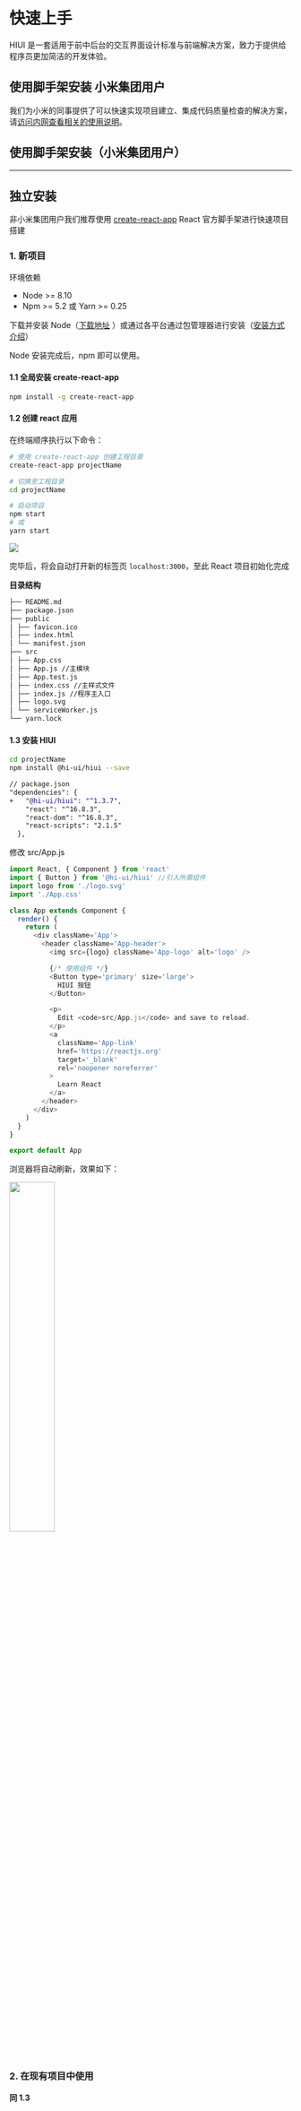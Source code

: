 # 快速上手

HIUI 是一套适用于前中后台的交互界面设计标准与前端解决方案，致力于提供给程序员更加简洁的开发体验。


<h2>使用脚手架安装 <Tag >小米集团用户</Tag></h2>

我们为小米的同事提供了可以快速实现项目建立、集成代码质量检查的解决方案，请[访问内网查看相关的使用说明](http://hiui.fe.team/cli/)。

## 使用脚手架安装（小米集团用户）

---

## 独立安装

非小米集团用户我们推荐使用 [create-react-app](https://www.npmjs.com/package/create-react-app) React 官方脚手架进行快速项目搭建

### 1. 新项目

环境依赖

- Node >= 8.10
- Npm >= 5.2 或 Yarn >= 0.25

下载并安装 Node（[下载地址](https://nodejs.org/zh-cn/download/) ）或通过各平台通过包管理器进行安装（[安装方式介绍](https://nodejs.org/zh-cn/download/package-manager/)）

Node 安装完成后，npm 即可以使用。

#### 1.1 全局安装 create-react-app

``` bash
npm install -g create-react-app
```

#### 1.2 创建 react 应用

在终端顺序执行以下命令：

``` bash
# 使用 create-react-app 创建工程目录
create-react-app projectName

# 切换至工程目录
cd projectName

# 启动项目
npm start
# 或
yarn start
```

<img src="<BASE_URL>/static/img/docs/create-react-app.gif" />

完毕后，将会自动打开新的标签页 `localhost:3000`，至此 React 项目初始化完成

**目录结构**

``` html
├── README.md
├── package.json
├── public
│ ├── favicon.ico
│ ├── index.html
│ └── manifest.json
├── src
│ ├── App.css
│ ├── App.js //主模块
│ ├── App.test.js
│ ├── index.css //主样式文件
│ ├── index.js //程序主入口
│ ├── logo.svg
│ └── serviceWorker.js
└── yarn.lock
```

#### 1.3 安装 HIUI

``` bash
cd projectName
npm install @hi-ui/hiui --save
```

``` diff
// package.json
"dependencies": {
+   "@hi-ui/hiui": "^1.3.7",
    "react": "^16.8.3",
    "react-dom": "^16.8.3",
    "react-scripts": "2.1.5"
  },
```

修改 src/App.js

``` javascript
import React, { Component } from 'react'
import { Button } from '@hi-ui/hiui' //引入所需组件
import logo from './logo.svg'
import './App.css'

class App extends Component {
  render() {
    return (
      <div className='App'>
        <header className='App-header'>
          <img src={logo} className='App-logo' alt='logo' />

          {/* 使用组件 */}
          <Button type='primary' size='large'>
            HIUI 按钮
          </Button>

          <p>
            Edit <code>src/App.js</code> and save to reload.
          </p>
          <a
            className='App-link'
            href='https://reactjs.org'
            target='_blank'
            rel='noopener noreferrer'
          >
            Learn React
          </a>
        </header>
      </div>
    )
  }
}

export default App
```

浏览器将自动刷新，效果如下：

<img src='<BASE_URL>/static/img/docs/effect.jpg' width='40%' />

### 2. 在现有项目中使用

**同 1.3**
